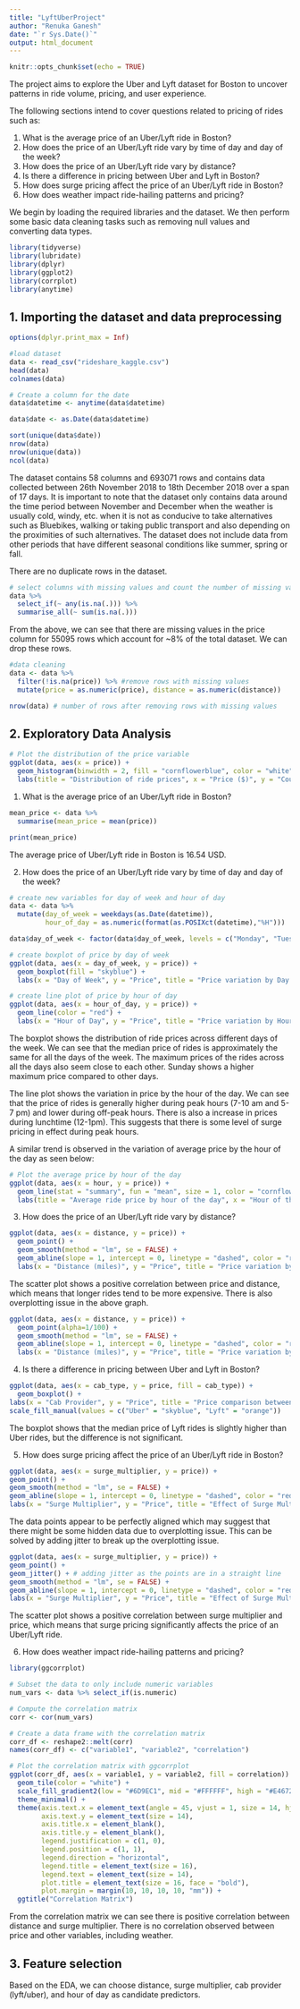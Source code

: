 ```yaml
---
title: "LyftUberProject"
author: "Renuka Ganesh"
date: "`r Sys.Date()`"
output: html_document
---
```


```r
knitr::opts_chunk$set(echo = TRUE)
```

The project aims to explore the Uber and Lyft dataset for Boston to uncover patterns in ride volume, pricing, and user experience. 

The following sections intend to cover questions related to pricing of rides such as:

1. What is the average price of an Uber/Lyft ride in Boston?
2. How does the price of an Uber/Lyft ride vary by time of day and day of the week?
3. How does the price of an Uber/Lyft ride vary by distance?
4. Is there a difference in pricing between Uber and Lyft in Boston?
5. How does surge pricing affect the price of an Uber/Lyft ride in Boston?
6. How does weather impact ride-hailing patterns and pricing?

We begin by loading the required libraries and the dataset. We then perform some basic data cleaning tasks such as removing null values and converting data types.

```r
library(tidyverse)
library(lubridate)
library(dplyr)
library(ggplot2)
library(corrplot)
library(anytime)
```

## 1. Importing the dataset and data preprocessing

```r
options(dplyr.print_max = Inf)

#load dataset
data <- read_csv("rideshare_kaggle.csv")
head(data)
colnames(data)
```

```r
# Create a column for the date
data$datetime <- anytime(data$datetime)

data$date <- as.Date(data$datetime)

sort(unique(data$date))
nrow(data)
nrow(unique(data))
ncol(data)
```

The dataset contains 58 columns and 693071 rows and contains data collected between 26th November 2018 to 18th December 2018 over a span of 17 days. It is important to note that the dataset only contains data around the time period between November and December when the weather is usually cold, windy, etc. when it is not as conducive to take alternatives such as Bluebikes, walking or taking public transport and also depending on the proximities of such alternatives. The dataset does not include data from other periods that have different seasonal conditions like summer, spring or fall.

There are no duplicate rows in the dataset. 

```r
# select columns with missing values and count the number of missing values in each selected column
data %>%
  select_if(~ any(is.na(.))) %>%
  summarise_all(~ sum(is.na(.)))

```

From the above, we can see that there are missing values in the price column for 55095 rows which account for ~8% of the total dataset. We can drop these rows.

```r
#data cleaning
data <- data %>% 
  filter(!is.na(price)) %>% #remove rows with missing values
  mutate(price = as.numeric(price), distance = as.numeric(distance))
```

```r
nrow(data) # number of rows after removing rows with missing values
```

## 2. Exploratory Data Analysis

```r
# Plot the distribution of the price variable
ggplot(data, aes(x = price)) +
  geom_histogram(binwidth = 2, fill = "cornflowerblue", color = "white") +
  labs(title = "Distribution of ride prices", x = "Price ($)", y = "Count")
```

1. What is the average price of an Uber/Lyft ride in Boston?

```r
mean_price <- data %>% 
  summarise(mean_price = mean(price)) 

print(mean_price)
```

The average price of Uber/Lyft ride in Boston is 16.54 USD. 

2. How does the price of an Uber/Lyft ride vary by time of day and day of the week?

```r
# create new variables for day of week and hour of day
data <- data %>% 
  mutate(day_of_week = weekdays(as.Date(datetime)), 
         hour_of_day = as.numeric(format(as.POSIXct(datetime),"%H")))

data$day_of_week <- factor(data$day_of_week, levels = c("Monday", "Tuesday", "Wednesday", "Thursday", "Friday", "Saturday", "Sunday"))

# create boxplot of price by day of week
ggplot(data, aes(x = day_of_week, y = price)) + 
  geom_boxplot(fill = "skyblue") + 
  labs(x = "Day of Week", y = "Price", title = "Price variation by Day of Week")

# create line plot of price by hour of day
ggplot(data, aes(x = hour_of_day, y = price)) + 
  geom_line(color = "red") + 
  labs(x = "Hour of Day", y = "Price", title = "Price variation by Hour of Day")

```

The boxplot shows the distribution of ride prices across different days of the week. We can see that the median price of rides is approximately the same for all the days of the week. The maximum prices of the rides across all the days also seem close to each other. Sunday shows a higher maximum price compared to other days.

The line plot shows the variation in price by the hour of the day. We can see that the price of rides is generally higher during peak hours (7-10 am and 5-7 pm) and lower during off-peak hours. There is also a increase in prices during lunchtime (12-1pm). This suggests that there is some level of surge pricing in effect during peak hours. 

A similar trend is observed in the variation of average price by the hour of the day as seen below:

```r
# Plot the average price by hour of the day
ggplot(data, aes(x = hour, y = price)) +
  geom_line(stat = "summary", fun = "mean", size = 1, color = "cornflowerblue") +
  labs(title = "Average ride price by hour of the day", x = "Hour of the day", y = "Price ($)")
```

3. How does the price of an Uber/Lyft ride vary by distance?

```r
ggplot(data, aes(x = distance, y = price)) + 
  geom_point() + 
  geom_smooth(method = "lm", se = FALSE) +
  geom_abline(slope = 1, intercept = 0, linetype = "dashed", color = "red") +
  labs(x = "Distance (miles)", y = "Price", title = "Price variation by Distance")

```

The scatter plot shows a positive correlation between price and distance, which means that longer rides tend to be more expensive. There is also overplotting issue in the above graph.

```r
ggplot(data, aes(x = distance, y = price)) + 
  geom_point(alpha=1/100) + 
  geom_smooth(method = "lm", se = FALSE) +
  geom_abline(slope = 1, intercept = 0, linetype = "dashed", color = "red") +
  labs(x = "Distance (miles)", y = "Price", title = "Price variation by Distance")

```

4. Is there a difference in pricing between Uber and Lyft in Boston?

```r
ggplot(data, aes(x = cab_type, y = price, fill = cab_type)) + 
  geom_boxplot() +
labs(x = "Cab Provider", y = "Price", title = "Price comparison between Uber and Lyft") +
scale_fill_manual(values = c("Uber" = "skyblue", "Lyft" = "orange"))

```

The boxplot shows that the median price of Lyft rides is slightly higher than Uber rides, but the difference is not significant.

5. How does surge pricing affect the price of an Uber/Lyft ride in Boston?

```r
ggplot(data, aes(x = surge_multiplier, y = price)) +
geom_point() +
geom_smooth(method = "lm", se = FALSE) +
geom_abline(slope = 1, intercept = 0, linetype = "dashed", color = "red") +
labs(x = "Surge Multiplier", y = "Price", title = "Effect of Surge Multiplier on Price")
```

The data points appear to be perfectly aligned which may suggest that there might be some hidden data due to overplotting issue. This can be solved by adding jitter to break up the overplotting issue.

```r
ggplot(data, aes(x = surge_multiplier, y = price)) +
geom_point() +
geom_jitter() + # adding jitter as the points are in a straight line 
geom_smooth(method = "lm", se = FALSE) +
geom_abline(slope = 1, intercept = 0, linetype = "dashed", color = "red") +
labs(x = "Surge Multiplier", y = "Price", title = "Effect of Surge Multiplier on Price")
```

The scatter plot shows a positive correlation between surge multiplier and price, which means that surge pricing significantly affects the price of an Uber/Lyft ride.

6. How does weather impact ride-hailing patterns and pricing?

```r
library(ggcorrplot)

# Subset the data to only include numeric variables
num_vars <- data %>% select_if(is.numeric)

# Compute the correlation matrix
corr <- cor(num_vars)

# Create a data frame with the correlation matrix
corr_df <- reshape2::melt(corr)
names(corr_df) <- c("variable1", "variable2", "correlation")
```

```r

# Plot the correlation matrix with ggcorrplot
ggplot(corr_df, aes(x = variable1, y = variable2, fill = correlation)) +
  geom_tile(color = "white") +
  scale_fill_gradient2(low = "#6D9EC1", mid = "#FFFFFF", high = "#E46726", midpoint = 0, limit = c(-1, 1), space = "Lab", name = "Correlation") +
  theme_minimal() +
  theme(axis.text.x = element_text(angle = 45, vjust = 1, size = 14, hjust = 1),
        axis.text.y = element_text(size = 14),
        axis.title.x = element_blank(),
        axis.title.y = element_blank(),
        legend.justification = c(1, 0),
        legend.position = c(1, 1),
        legend.direction = "horizontal",
        legend.title = element_text(size = 16),
        legend.text = element_text(size = 14),
        plot.title = element_text(size = 16, face = "bold"),
        plot.margin = margin(10, 10, 10, 10, "mm")) +
  ggtitle("Correlation Matrix")


```

From the correlation matrix we can see there is positive correlation between distance and surge multiplier. There is no correlation observed between price and other variables, including weather. 

## 3. Feature selection

Based on the EDA, we can choose distance, surge multiplier, cab provider (lyft/uber), and hour of day as candidate predictors. 
